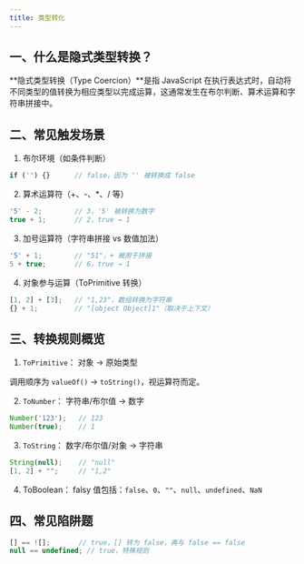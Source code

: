 ```yaml
---
title: 类型转化
---
```


## 一、什么是隐式类型转换？
**隐式类型转换（Type Coercion）**是指 JavaScript 在执行表达式时，自动将不同类型的值转换为相应类型以完成运算，这通常发生在布尔判断、算术运算和字符串拼接中。


## 二、常见触发场景
1. 布尔环境（如条件判断）

```js
if ('') {}      // false，因为 '' 被转换成 false
```

2. 算术运算符（+、-、*、/ 等）

```js
'5' - 2;        // 3，'5' 被转换为数字
true + 1;       // 2，true → 1
```

3. 加号运算符（字符串拼接 vs 数值加法）

```js
'5' + 1;        // "51"，+ 被用于拼接
5 + true;       // 6，true → 1
```

4. 对象参与运算（ToPrimitive 转换）

```js
[1, 2] + [3];   // "1,23"，数组转换为字符串
{} + 1;         // "[object Object]1"（取决于上下文）
```


## 三、转换规则概览
1. `ToPrimitive`： 对象 → 原始类型

调用顺序为 `valueOf()` → `toString()`，视运算符而定。

2. `ToNumber`： 字符串/布尔值 → 数字

```js
Number('123');   // 123
Number(true);    // 1
```

3. `ToString`： 数字/布尔值/对象 → 字符串

```js
String(null);    // "null"
[1, 2] + "";     // "1,2"
```

4. ToBoolean： falsy 值包括：`false`、`0`、`""`、`null`、`undefined`、`NaN`

## 四、常见陷阱题

```js
[] == ![];       // true，[] 转为 false，再与 false == false
null == undefined; // true，特殊规则
```
